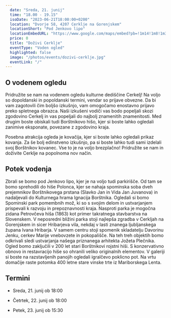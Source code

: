 ```yaml
---
  date: "Sreda, 21. junij"
  time: "18.00 - 19.15"
  isoDate: "2023-06-21T18:00:00+0200"
  location: "Dvorje 58, 4207 Cerklje na Gorenjskem"
  locationShort: "Pod Jenkovo lipo"
  locationEmbedURL: "https://www.google.com/maps/embed?pb=!1m14!1m8!1m3!1d11034.10600759325!2d14.490167!3d46.2596401!3m2!1i1024!2i768!4f13.1!3m3!1m2!1s0x477ab4308b1d4d8f%3A0xf5e0c879e41fdec7!2sPod%20Jenkovo%20lipo!5e0!3m2!1sen!2ssi!4v1686095422710!5m2!1sen!2ssi"
  price: 0
  title: "Doživi Cerklje"
  eventType: "Voden ogled"
  highlighted: false
  image: "/photos/events/dozivi-cerklje.jpg"
  eventLink: "/"
---
```


## O vodenem ogledu

Pridružite se nam na vodenem ogledu kulturne dediščine Cerkelj! Na voljo so dopoldanski in popoldanski termini, vendar so prijave obvezne. Da bi vam zagotovili čim boljšo izkušnjo, vam omogočamo enostavno prijavo preko spletnega obrazca. Naši izkušeni vodiči vas bodo popeljali skozi zgodovino Cerkelj in vas popeljali do najbolj znamenitih znamenitosti. Med drugim boste obiskali tudi Borštnikovo hišo, kjer si boste lahko ogledali zanimive eksponate, povezane z zgodovino kraja.

Posebna atrakcija ogleda je kovačija, kjer si boste lahko ogledali prikaz kovanja. Za še bolj edinstveno izkušnjo, pa si boste lahko tudi sami izdelali svoj Borštnikov kovanec. Vse to je na voljo brezplačno! Pridružite se nam in doživite Cerklje na popolnoma nov način.

## Potek vodenja

Zbrali se bomo pod Jenkovo lipo, kjer je na voljo tudi parkirišče. Od tam se bomo sprehodili do hiše Polonca, kjer se nahaja spominska soba dveh prejemnikov Borštnikovega prstana (Slavko Jan in Vida Jan Juvanova) in nadaljevali do Kulturnega hrama Ignacija Borštnika. Ogledali si bomo Spominski park pomembnih mož, ki so s svojim delom in ustvarjanjem prispevali k razvoju in prepoznavnosti kraja. Nasproti parka je mogočna zidana Petrovčeva hiša (1863) kot primer takratnega stavbarstva na Slovenskem. V neposredni bližini parka stoji najlepša zgradba v Cerkljah na Gorenjskem in sicer Hribarjeva vila, nekdaj v lasti znanega ljubljanskega župana Ivana Hribarja. V samem centru stoji spomenik skladatelju Davorinu Jenku, cerkev Marije vnebovzete in pokopališče. Na teh treh objektih bomo odkrivali sledi ustvarjanja našega priznanega arhitekta Jožeta Plečnika. Ogled bomo zaključili v 200 let stari Borštnikovi rojstni hiši. S konzervativno obnovo in restavracijo hiše so ohranili veliko originalnih elementov. V galeriji si boste na razstavljenih panojih ogledali igralčevo poklicno pot. Na vrtu domačije raste potomka 400 letne stare vinske trte iz Mariborskega Lenta.

## Termini

- Sreda, 21. junij ob 18:00

- Četrtek, 22. junij ob 18:00

- Petek, 23. junij ob 15:30
